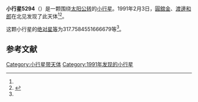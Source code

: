 {{Infobox planet
| bgcolour = #FFFFC0
| name = 5294 Onnetoh
| symbol = 
| image = 
| caption = 
| discovery = yes
| discovery_ref = 
| discoverer = [[圓舘金|圓舘金]]、[[渡邊和郎|渡邊和郎]]
| discovery_site = [[北见|北见]] 
| discovered = 1991年2月3日
| designations = yes
| mp_name = 
| named_after = 
| alt_names = 1991 CB/ 1962 CH / 1981 BV / 1988 NJ
| mp_category = [[主带小行星|主带小行星]]
| orbit_ref = <ref name="a">[http://ssd.jpl.nasa.gov/sbdb.cgi?sstr=5294 5294 Onnetoh] {{Wayback|url=http://ssd.jpl.nasa.gov/sbdb.cgi?sstr=5294 |date=20140831151319 }}，小行星數據庫瀏覽器（JPL Small-Body Database Browser）－[[美国国家航空航天局|美国国家航空航天局]]喷气推进实验室</ref>
| epoch = 2456400.5 (2013年4月18日更新)
| aphelion = {{convert|3.236299073377277|AU|km|3|abbr=on|lk=out}}
| perihelion = {{convert|2.498853720794582|AU|km|3|abbr=on}}
| semimajor = {{convert|2.86757639708593|AU|km|3|abbr=on}}
| eccentricity = 0.128583384
| period = 1773.662249 [[日|日]]<br />4.86[[儒略年|儒略年]]
| avg_speed = 
| inclination = 17.78853194304358
| asc_node = 127.9459568322374
| mean_anomaly = 
| arg_peri = 317.7584551666679
| satellites = 
| physical_characteristics = yes
| dimensions = 
| mass = 
| density = 
| surface_grav = 
| escape_velocity = 
| sidereal_day = 
| axial_tilt = 
| pole_ecliptic_lat = 
| pole_ecliptic_lon = 
| albedo = 
| temperatures= 
| temp_name1 = 
| mean_temp_1 = 
| max_temp_1 = 
| temp_name2 = 
| max_temp_2 = 
| spectral_type = 
| abs_magnitude = 317.7584551666679
}}

'''小行星5294'''（{{lang-en|5294 Onnetoh}}）是一颗围绕[[太阳|太阳]][[公转|公转]]的[[小行星|小行星]]。1991年2月3日，[[圓舘金|圓舘金]]、[[渡邊和郎|渡邊和郎]]在北见发现了此天体<ref name="a" /><ref>{{cite news|title=小行星列表|url=http://cfa-www.harvard.edu/iau/lists/NumberedMPs.txt|accessdate=2013-07-08|newspaper=哈佛大学|archive-date=2008-05-17|archive-url=https://web.archive.org/web/20080517010638/http://cfa-www.harvard.edu/iau/lists/NumberedMPs.txt|dead-url=no}}</ref>。

这颗小行星的[[绝对星等|绝对星等]]为317.7584551666679等<ref name="a" />。

==参考文献==
{{reflist}}
{{Minor Planet Number|[[小行星5293|小行星5293]]|[[小行星5295|小行星5295]]}}

{{小天体}}

[[Category:小行星带天体|Category:小行星带天体]]
[[Category:1991年发现的小行星|Category:1991年发现的小行星]]


{{asteroid-stub}}